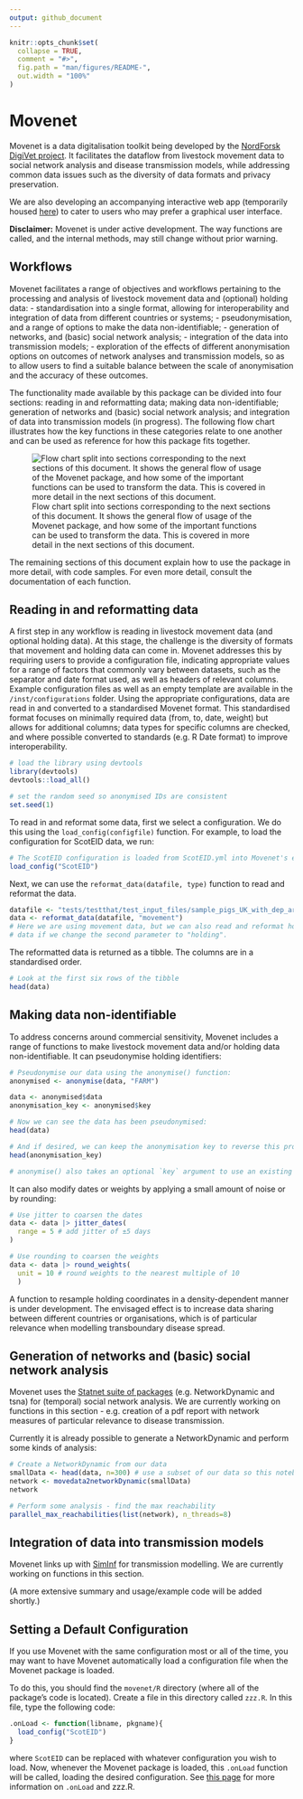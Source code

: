 ```yaml
---
output: github_document
---
```


<!-- README.md is generated from README.Rmd. Please edit that file -->

```r
knitr::opts_chunk$set(
  collapse = TRUE,
  comment = "#>",
  fig.path = "man/figures/README-",
  out.width = "100%"
)
```

# Movenet
Movenet is a data digitalisation toolkit being developed by the [NordForsk DigiVet project](https://www.nordforsk.org/projects/digitalisation-livestock-data-improve-veterinary-public-health). It facilitates the dataflow from livestock movement data to social network analysis and disease transmission models, while addressing common data issues such as the diversity of data formats and privacy preservation.

We are also developing an accompanying interactive web app (temporarily housed [here](https://github.com/digivet-consortium/movenetapp)) to cater to users who may prefer a graphical user interface.

**Disclaimer:**
Movenet is under active development. The way functions are called, and the internal methods, may still change without prior warning.

## Workflows
Movenet facilitates a range of objectives and workflows pertaining to the processing and analysis of livestock movement data and (optional) holding data:
- standardisation into a single format, allowing for interoperability and integration of data from different countries or systems;
- pseudonymisation, and a range of options to make the data non-identifiable;
-	generation of networks, and (basic) social network analysis; 
-	integration of the data into transmission models;
-	exploration of the effects of different anonymisation options on outcomes of network analyses and transmission models, so as to allow users to find a suitable balance between the scale of anonymisation and the accuracy of these outcomes. 

The functionality made available by this package can be divided into four
sections: reading in and reformatting data; making data non-identifiable;
generation of networks and (basic) social network analysis; and integration
of data into transmission models (in progress). The following flow chart
illustrates how the key functions in these categories relate to one another
and can be used as reference for how this package fits together.

![Flow chart split into sections corresponding to the next sections of this document. It shows the general flow of usage of the Movenet package, and how some of the important functions can be used to transform the data. This is covered in more detail in the next sections of this document.](man/figures/readme-flowchart.svg)

The remaining sections of this document explain how to use the package in more
detail, with code samples. For even more detail, consult the documentation of
each function.

## Reading in and reformatting data
A first step in any workflow is reading in livestock movement data (and optional holding data). At this stage, the challenge is the diversity of formats that movement and holding data can come in. Movenet addresses this by requiring users to provide a configuration file, indicating appropriate values for a range of factors that commonly vary between datasets, such as the separator and date format used, as well as headers of relevant columns. Example configuration files as well as an empty template are available in the `/inst/configurations` folder.  Using the appropriate configurations, data are read in and converted to a standardised Movenet format. This standardised format focuses on minimally required data (from, to, date, weight) but allows for additional columns; data types for specific columns are checked, and where possible converted to standards (e.g. R Date format) to improve interoperability. 


```R
# load the library using devtools
library(devtools)
devtools::load_all()

# set the random seed so anonymised IDs are consistent
set.seed(1)
```

To read in and reformat some data, first we select a configuration. We do this using the `load_config(configfile)` function. For example, to load the configuration for ScotEID
data, we run:

```R
# The ScotEID configuration is loaded from ScotEID.yml into Movenet's environment.
load_config("ScotEID")
```

Next, we can use the
`reformat_data(datafile, type)` function to read and reformat the data.

```R
datafile <- "tests/testthat/test_input_files/sample_pigs_UK_with_dep_arr_dates.csv"
data <- reformat_data(datafile, "movement")
# Here we are using movement data, but we can also read and reformat holding
# data if we change the second parameter to "holding".
```

The reformatted data is returned as a tibble. The columns are in a standardised
order.

```R
# Look at the first six rows of the tibble
head(data)
```

## Making data non-identifiable
To address concerns around commercial sensitivity, Movenet includes a range of functions to make livestock movement data and/or holding data non-identifiable. It can pseudonymise holding identifiers:

```R
# Pseudonymise our data using the anonymise() function:
anonymised <- anonymise(data, "FARM")

data <- anonymised$data
anonymisation_key <- anonymised$key

# Now we can see the data has been pseudonymised:
head(data)

# And if desired, we can keep the anonymisation key to reverse this process later:
head(anonymisation_key)

# anonymise() also takes an optional `key` argument to use an existing key
```

It can also modify dates or weights by applying a small amount of noise or by rounding:

```R
# Use jitter to coarsen the dates
data <- data |> jitter_dates(
  range = 5 # add jitter of ±5 days
)

# Use rounding to coarsen the weights
data <- data |> round_weights(
  unit = 10 # round weights to the nearest multiple of 10
  )
```

A function to resample holding coordinates in a density-dependent manner is under development. The envisaged effect is to increase data sharing between different countries or organisations, which is of particular relevance when modelling transboundary disease spread.


## Generation of networks and (basic) social network analysis
Movenet uses the [Statnet suite of packages](https://statnet.org/packages/) (e.g. NetworkDynamic and tsna) for (temporal) social network analysis. We are currently working on functions in this section - e.g. creation of a pdf report with network measures of particular relevance to disease transmission.

Currently it is already possible to generate a NetworkDynamic and perform some
kinds of analysis:

```R
# Create a NetworkDynamic from our data
smallData <- head(data, n=300) # use a subset of our data so this notebook knits faster
network <- movedata2networkDynamic(smallData)
network

# Perform some analysis - find the max reachability
parallel_max_reachabilities(list(network), n_threads=8)
```


## Integration of data into transmission models
Movenet links up with [SimInf](https://github.com/stewid/SimInf) for transmission modelling. We are currently working on functions in this section.

(A more extensive summary and usage/example code will be added shortly.)


## Setting a Default Configuration

If you use Movenet with the same configuration most or all of the
time, you may want to have Movenet automatically load a configuration file when
the Movenet package is loaded.

To do this, you should find the `movenet/R` directory (where all of the
package's code is located). Create a file in this directory called
`zzz.R`. In this file, type the following code:

```r
.onLoad <- function(libname, pkgname){
  load_config("ScotEID")
}
```

where `ScotEID` can be replaced with whatever configuration you wish
to load. Now, whenever the Movenet package is loaded, this `.onLoad`
function will be called, loading the desired configuration. See
[this page](https://r-pkgs.org/Code.html#sec-code-onLoad-onAttach)
for more information on `.onLoad` and zzz.R.

